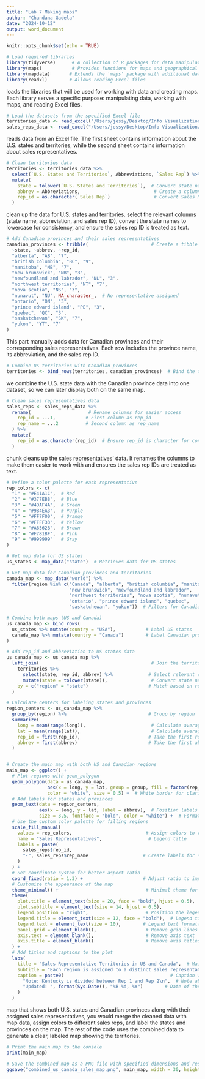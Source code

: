 ```yaml
---
title: "Lab 7 Making maps"
author: "Chandana Gadela"
date: "2024-10-12"
output: word_document
---
```


```r
knitr::opts_chunk$set(echo = TRUE)
```

```r
# Load required libraries
library(tidyverse)      # A collection of R packages for data manipulation and visualization
library(maps)           # Provides functions for maps and geographical data
library(mapdata)       # Extends the 'maps' package with additional data
library(readxl)        # Allows reading Excel files

```
loads the libraries that will be used for working with data and creating maps. Each library serves a specific purpose: manipulating data, working with maps, and reading Excel files.


```r

# Load the datasets from the specified Excel file
territories_data <- read_excel("/Users/jessy/Desktop/Info Visualization/wk7/Sales Reps.xlsx", sheet = 1)
sales_reps_data <- read_excel("/Users/jessy/Desktop/Info Visualization/wk7/Sales Reps.xlsx", sheet = 2, col_names = FALSE)
```
reads data from an Excel file. The first sheet contains information about the U.S. states and territories, while the second sheet contains information about sales representatives.


```r

# Clean territories data
territories <- territories_data %>%
  select(`U.S. States and Territories`, Abbreviations, `Sales Rep`) %>%  # Select relevant columns
  mutate(
    state = tolower(`U.S. States and Territories`),  # Convert state names to lowercase for consistency
    abbrev = Abbreviations,                           # Create a column for state abbreviations
    rep_id = as.character(`Sales Rep`)                # Convert Sales Rep ID to character for consistent merging
  )

```
clean up the data for U.S. states and territories. select the relevant columns (state name, abbreviation, and sales rep ID), convert the state names to lowercase for consistency, and ensure the sales rep ID is treated as text.


```r
# Add Canadian provinces and their sales representatives
canadian_provinces <- tribble(                       # Create a tibble for Canadian provinces
  ~state, ~abbrev, ~rep_id,
  "alberta", "AB", "7",
  "british columbia", "BC", "9",
  "manitoba", "MB", "7",
  "new brunswick", "NB", "3",
  "newfoundland and labrador", "NL", "3",
  "northwest territories", "NT", "7",
  "nova scotia", "NS", "3",
  "nunavut", "NU", NA_character_,  # No representative assigned
  "ontario", "ON", "3",
  "prince edward island", "PE", "3",
  "quebec", "QC", "3",
  "saskatchewan", "SK", "7",
  "yukon", "YT", "7"
)
```
This part manually adds data for Canadian provinces and their corresponding sales representatives. Each row includes the province name, its abbreviation, and the sales rep ID.


```r
# Combine US territories with Canadian provinces
territories <- bind_rows(territories, canadian_provinces)  # Bind the two datasets together

```
we combine the U.S. state data with the Canadian province data into one dataset, so we can later display both on the same map.


```r
# Clean sales representatives data
sales_reps <- sales_reps_data %>%
  rename(                     # Rename columns for easier access
    rep_id = ...1,           # First column as rep_id
    rep_name = ...2          # Second column as rep_name
  ) %>%
  mutate(
    rep_id = as.character(rep_id)  # Ensure rep_id is character for consistency
  )

```
chunk cleans up the sales representatives’ data. It renames the columns to make them easier to work with and ensures the sales rep IDs are treated as text.


```r

# Define a color palette for each representative
rep_colors <- c(
  "1" = "#E41A1C",  # Red
  "2" = "#377EB8",  # Blue
  "3" = "#4DAF4A",  # Green
  "4" = "#984EA3",  # Purple
  "5" = "#FF7F00",  # Orange
  "6" = "#FFFF33",  # Yellow
  "7" = "#A65628",  # Brown
  "8" = "#F781BF",  # Pink
  "9" = "#999999"   # Gray
)

# Get map data for US states
us_states <- map_data("state")  # Retrieves data for US states

# Get map data for Canadian provinces and territories
canada_map <- map_data("world") %>%
  filter(region %in% c("Canada", "alberta", "british columbia", "manitoba", 
                       "new brunswick", "newfoundland and labrador", 
                       "northwest territories", "nova scotia", "nunavut", 
                       "ontario", "prince edward island", "quebec", 
                       "saskatchewan", "yukon"))  # Filters for Canadian provinces

# Combine both maps (US and Canada)
us_canada_map <- bind_rows(
  us_states %>% mutate(country = "USA"),           # Label US states
  canada_map %>% mutate(country = "Canada")        # Label Canadian provinces
)

# Add rep_id and abbreviation to US states data
us_canada_map <- us_canada_map %>%
  left_join(                                         # Join the territories data to map data
    territories %>%
      select(state, rep_id, abbrev) %>%             # Select relevant columns for joining
      mutate(state = tolower(state)),                # Convert state names to lowercase
    by = c("region" = "state")                      # Match based on region and state
  )

# Calculate centers for labeling states and provinces
region_centers <- us_canada_map %>%
  group_by(region) %>%                              # Group by region
  summarize(
    long = mean(range(long)),                        # Calculate average longitude for positioning
    lat = mean(range(lat)),                          # Calculate average latitude for positioning
    rep_id = first(rep_id),                         # Take the first representative ID in the group
    abbrev = first(abbrev)                          # Take the first abbreviation in the group
  )



```


```r

# Create the main map with both US and Canadian regions
main_map <- ggplot() +
  # Plot regions with geom_polygon
  geom_polygon(data = us_canada_map, 
               aes(x = long, y = lat, group = group, fill = factor(rep_id)),  # Map aesthetics
               color = "white", size = 0.5) +  # White border for clarity
  # Add labels for states and provinces
  geom_text(data = region_centers,
            aes(x = long, y = lat, label = abbrev),  # Position labels at calculated centers
            size = 3.5, fontface = "bold", color = "white") +  # Formatting for labels
  # Use the custom color palette for filling regions
  scale_fill_manual(
    values = rep_colors,                           # Assign colors to reps
    name = "Sales Representatives",                 # Legend title
    labels = paste(
      sales_reps$rep_id,
      "-", sales_reps$rep_name                    # Create labels for sales reps
    )
  ) +
  # Set coordinate system for better aspect ratio
  coord_fixed(ratio = 1.3) +                      # Adjust ratio to improve map appearance
  # Customize the appearance of the map
  theme_minimal() +                                # Minimal theme for a clean look
  theme(
    plot.title = element_text(size = 20, face = "bold", hjust = 0.5),  # Title formatting
    plot.subtitle = element_text(size = 14, hjust = 0.5),                # Subtitle formatting
    legend.position = "right",                     # Position the legend
    legend.title = element_text(size = 12, face = "bold"),  # Legend title formatting
    legend.text = element_text(size = 10),        # Legend text formatting
    panel.grid = element_blank(),                  # Remove grid lines
    axis.text = element_blank(),                   # Remove axis text
    axis.title = element_blank()                   # Remove axis titles
  ) +
  # Add titles and captions to the plot
  labs(
    title = "Sales Representative Territories in US and Canada",  # Main title
    subtitle = "Each region is assigned to a distinct sales representative",  # Subtitle
    caption = paste0(                                       # Caption with additional information
      "Note: Kentucky is divided between Rep 1 and Rep 2\n",  # Note about Kentucky
      "Updated: ", format(Sys.Date(), "%B %d, %Y")        # Date of the update
    )
  )

```
map that shows both U.S. states and Canadian provinces along with their assigned sales representatives, you would merge the cleaned data with map data, assign colors to different sales reps, and label the states and provinces on the map. The rest of the code uses the combined data to generate a clear, labeled map showing the territories.


```r

# Print the main map to the console
print(main_map)

# Save the combined map as a PNG file with specified dimensions and resolution
ggsave("combined_us_canada_sales_map.png", main_map, width = 30, height = 15, dpi = 400)  # Increased dimensions for better clarity

```

